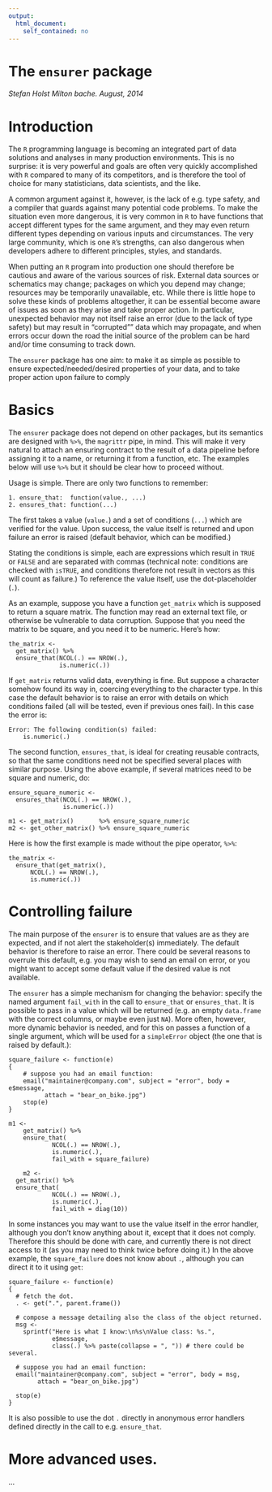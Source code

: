 ```yaml
---
output:
  html_document:
    self_contained: no
---
```

<!--
%\VignetteEngine{knitr}
%\VignetteIndexEntry{The ensurer}
-->

The `ensurer` package
=======================

*Stefan Holst Milton bache. August, 2014*

# Introduction
The `R` programming language is becoming an integrated part of data solutions
and analyses in many production environments. This is no surprise: it is very 
powerful and goals are often very quickly accomplished with `R` compared to many 
of its competitors, and is therefore the tool of choice for many statisticians,
data scientists, and the like.

A common argument against it, however, is the lack of e.g. type safety, and 
a compiler that guards against many potential code problems. 
To make the situation even 
more dangerous, it is very common in `R` to have functions that accept different
types for the same argument, and they may even return different types depending
on various inputs and circumstances. 
The very large community, which is one `R`'s strengths,
can also dangerous when developers adhere to different principles, styles,
and standards.

When putting an `R` program into production one should therefore be cautious
and aware of the various sources of risk. 
External data sources or schematics may change; 
packages on which you depend may change; resources may be temporarily 
unavailable, etc. While there is little hope to solve these kinds of problems
altogether, it can be essential become aware of issues as soon as they arise
and take proper action. In particular, unexpected behavior may not 
itself raise an error (due to the lack of type safety) 
but may result in "corrupted"" data which may propagate,
and when errors occur down the road the initial source of the problem can be
hard and/or time consuming to track down.

The `ensurer` package has one aim: to make it as simple as possible to
ensure expected/needed/desired properties of your data, and to take proper 
action upon failure to comply

# Basics
The `ensurer` package does not depend on other packages, but its semantics are
designed with `%>%`, the `magrittr` pipe, in mind. This will make it very 
natural to attach an ensuring contract to the result of a data pipeline 
before assigning it to a name, or returning it from a function, etc.
The examples below will use `%>%` but it should be clear how to proceed without.

Usage is simple. There are only two functions to remember:

    1. ensure_that:  function(value., ...)
    2. ensures_that: function(...)

The first takes a value (`value.`) and a set of conditions (`...`) which are
verified for the value. Upon success, the value itself is returned and upon
failure an error is raised (default behavior, which can be modified.)

Stating the conditions is simple, each are expressions which result in 
`TRUE` or `FALSE` and are separated with commas (technical note: conditions
are checked with `isTRUE`, and conditions therefore not result in vectors
as this will count as failure.) To reference the value itself, use the 
dot-placeholder (`.`). 

As an example, suppose you have a function `get_matrix` which is supposed to
return a square matrix. The function may read an external text file, or 
otherwise be vulnerable to data corruption. Suppose that you need the 
matrix to be square, and you need it to be numeric. Here's how:

    the_matrix <-
      get_matrix() %>%
      ensure_that(NCOL(.) == NROW(.),
                  is.numeric(.))

If `get_matrix` returns valid data, everything is fine. But suppose
a character somehow found its way in, coercing everything to the character type.
In this case the default behavior is to raise an error with details on which
conditions failed (all will be tested, even if previous ones fail). 
In this case the error is:

    Error: The following condition(s) failed:
	    is.numeric(.)

The second function, `ensures_that`, is ideal for creating reusable contracts,
so that the same conditions need not be specified several places with similar
purpose. Using the above example, if several matrices need to be square and
numeric, do:

    ensure_square_numeric <- 
      ensures_that(NCOL(.) == NROW(.),
                   is.numeric(.))
    
    m1 <- get_matrix()       %>% ensure_square_numeric
    m2 <- get_other_matrix() %>% ensure_square_numeric

Here is how the first example is made without the pipe operator, `%>%`:

    the_matrix <- 
      ensure_that(get_matrix(), 
          NCOL(.) == NROW(.),
          is.numeric(.))


# Controlling failure
The main purpose of the `ensurer` is to ensure that values are as they are
expected, and if not alert the stakeholder(s) immediately. The default
behavior is therefore to raise an error. There could be several reasons 
to overrule this default, e.g. you may wish to send an email on error, or
you might want to accept some default value if the desired value is not
available.

The `ensurer` has a simple mechanism for changing the behavior: 
specify the named argument `fail_with` in the call to `ensure_that` or 
`ensures_that`. It is possible to pass in a value which will be returned
(e.g. an empty `data.frame` with the correct columns, or maybe even just
`NA`). More often, however, more dynamic behavior is needed, and for 
this on passes a function of a single argument, which will be used 
for a `simpleError` object (the one that is raised by default.):

    square_failure <- function(e)
    {
    	# suppose you had an email function:
    	email("maintainer@company.com", subject = "error", body = e$message,
    	      attach = "bear_on_bike.jpg")
    	stop(e)
    }
    
    m1 <- 
    	get_matrix() %>% 
    	ensure_that(
    			NCOL(.) == NROW(.),
    			is.numeric(.),
    			fail_with = square_failure)

		m2 <-
      get_matrix() %>% 
      ensure_that(
    			NCOL(.) == NROW(.),
    			is.numeric(.),
    			fail_with = diag(10))

In some instances you may want to use the value itself in the error handler,
although you don't know anything about it, except that it does not comply. 
Therefore this should be done with care, and currently there is not direct
access to it (as you may need to think twice before doing it.) In the above 
example, the `square_failure` does not know about `.`, although you can 
direct it to it using `get`:

    square_failure <- function(e)
    {
      # fetch the dot.
      . <- get(".", parent.frame())
      
      # compose a message detailing also the class of the object returned.
      msg <- 
        sprintf("Here is what I know:\n%s\nValue class: %s.",
                e$message, 
                class(.) %>% paste(collapse = ", ")) # there could be several.
      
      # suppose you had an email function:
      email("maintainer@company.com", subject = "error", body = msg,
            attach = "bear_on_bike.jpg")
      
      stop(e)
    }

It is also possible to use the dot `.` directly in anonymous error handlers
defined directly in the call to e.g. `ensure_that`.

# More advanced uses.
...
